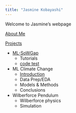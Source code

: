 ```yaml
---
title: "Jasmine Kobayashi"
---
```


Welcome to Jasmine's webpage

[About Me](about.qmd)

[Projects](projects.qmd)

- [ML-SoWGap](ML-SoWGap.qmd)
    - Tutorials
    - [code test](code-test.qmd)

- ML Climate Change
    - [Introduction](5622-project/Introduction.qmd)
    - Data Prep/EDA
    - Models & Methods
    - Conclusions

- Wilberforce Pendulum
    - Wilberforce physics
    - Simulation